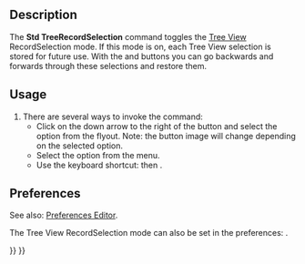 <languages/>

{{Docnav
|[[Std_TreePreSelection|TreePreSelection]]
|[[Std_TreeSingleDocument|TreeSingleDocument]]
|[[Std_View_Menu|Std View Menu]]
|IconL=Std_TreePreSelection.svg
|IconR=Std_TreeSingleDocument.svg
|IconC=Freecad.svg
}}

{{GuiCommand
|Name=Std TreeRecordSelection
|MenuLocation=View → Tree View Actions → Record Selection
|Workbenches=All
|Shortcut={{KEY|T}} {{KEY|5}}
|Version=0.19
}}

==Description==

The '''Std TreeRecordSelection''' command toggles the [[Tree_View|Tree View]] RecordSelection mode. If this mode is on, each Tree View selection is stored for future use. With the {{Button|[[Image:Std_SelBack.svg|16px]]}} and {{Button|[[Image:Std_SelForward.svg|16px]]}} buttons you can go backwards and forwards through these selections and restore them.

==Usage==

# There are several ways to invoke the command:
#* Click on the down arrow to the right of the {{Button|[[Image:Std_TreeSyncView.svg|16px]]}} button and select the {{MenuCommand|Record Selection}} option from the flyout. Note: the button image will change depending on the selected option.
#* Select the {{MenuCommand|View → Tree View Actions → Record Selection}} option from the menu.
#* Use the keyboard shortcut: {{KEY|T}} then {{KEY|5}}.

==Preferences==

See also: [[Preferences_Editor|Preferences Editor]].

The Tree View RecordSelection mode can also be set in the preferences: {{MenuCommand|Edit→ Preferences → General → Selection → Record selection in Tree View in order to go back/forward using navigation button}}.


{{Docnav
|[[Std_TreePreSelection|TreePreSelection]]
|[[Std_TreeSingleDocument|TreeSingleDocument]]
|[[Std_View_Menu|Std View Menu]]
|IconL=Std_TreePreSelection.svg
|IconR=Std_TreeSingleDocument.svg
|IconC=Freecad.svg
}}

{{Std_Base_navi{{#translation:}}}}
{{Userdocnavi{{#translation:}}}}